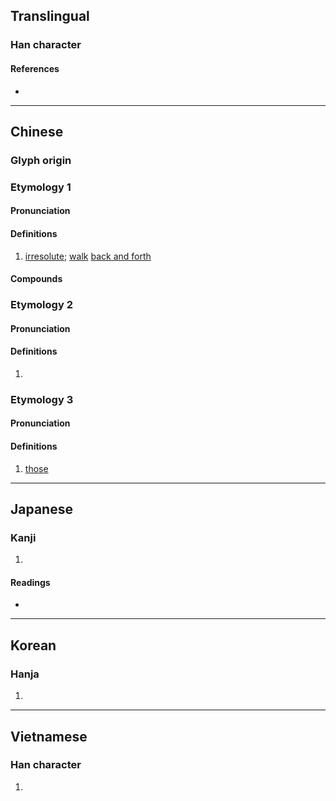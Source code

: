 {{character info/new}}
==Translingual==

===Han character===
{{Han char|rn=60|rad=彳|as=06|sn=9|four=26200|canj=HOWR|ids=⿰彳回}}

====References====
* {{Han ref|kx=0366.150|dkj=10095|dj=0687.090|hdz=20819.150|uh=5F8A|ud=24458|bh=ABDE|bd=43998}}

----

==Chinese==
{{zh-forms}}

===Glyph origin===
{{Han etym}}

===Etymology 1===

====Pronunciation====
{{zh-pron
|m=huái,huí
|m_note=húi - only used in {{zh-l|*低徊}}
|c=wui4
|mn=hôe/tw:hoâi
|mc=y
|oc=y
|cat=
}}

====Definitions====
{{zh-hanzi}}

# [[irresolute]]; [[walk]] [[back and forth]]

====Compounds====
{{zh-der|低徊|低徊不已|弭節徘徊|徊徨|徊翔|徘徊|徘徊歧路}}

===Etymology 2===

====Pronunciation====
{{zh-pron|
|m=huí
|c=wui4
|cat=
}}

====Definitions====
{{zh-hanzi}}

# {{zh-only|低徊}}

===Etymology 3===

====Pronunciation====
{{zh-pron
|mn=qz,ph:hoâi
|cat=
}}

====Definitions====
{{zh-hanzi}}

# {{lb|zh|Quanzhou|_|Min Nan}} [[those]]

----

==Japanese==

===Kanji===
{{ja-kanji|grade=|rs=彳06}}

# {{defn|lang=ja|sort=彳06}}

====Readings====
* {{ja-readings
|goon=え
|kanon=かい
|kun=さまよ-う}}

----

==Korean==

===Hanja===
{{ko-hanja|hangeul=회|eumhun=|rv=hoe|mr=hoe|y=hoy}}

# {{defn|lang=ko|sort=彳06}}

----

==Vietnamese==

===Han character===
{{vi-hantu|[[hồi]], [[hòi]]|rs=彳06}}

# {{defn|lang=vi|sort=彳06}}